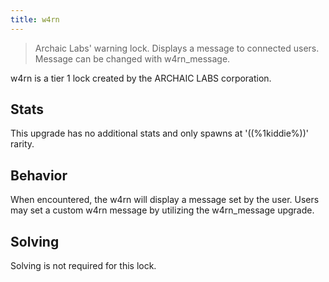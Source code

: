 ```yaml
---
title: w4rn
---
```


> Archaic Labs' warning lock. Displays a message to connected users. Message can be changed with w4rn_message.

w4rn is a tier 1 lock created by the ARCHAIC LABS corporation.

## Stats

This upgrade has no additional stats and only spawns at '((%1kiddie%))' rarity.

## Behavior

When encountered, the w4rn will display a message set by the user. Users may set a custom w4rn message by utilizing the w4rn_message upgrade.

## Solving

Solving is not required for this lock.
